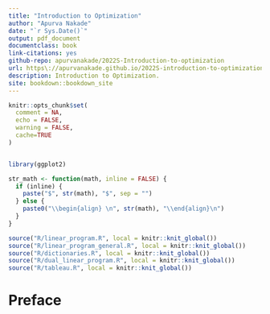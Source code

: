 ```yaml
---
title: "Introduction to Optimization"
author: "Apurva Nakade"
date: "`r Sys.Date()`"
output: pdf_document
documentclass: book
link-citations: yes
github-repo: apurvanakade/2022S-Introduction-to-optimization
url: https\://apurvanakade.github.io/2022S-introduction-to-optimization/
description: Introduction to Optimization.
site: bookdown::bookdown_site
---
```



```r

knitr::opts_chunk$set(
  comment = NA, 
  echo = FALSE, 
  warning = FALSE, 
  cache=TRUE
)


library(ggplot2)

str_math <- function(math, inline = FALSE) {
  if (inline) {
    paste("$", str(math), "$", sep = "")
  } else {
    paste0("\\begin{align} \n", str(math), "\\end{align}\n")
  }
}

source("R/linear_program.R", local = knitr::knit_global())
source("R/linear_program_general.R", local = knitr::knit_global())
source("R/dictionaries.R", local = knitr::knit_global())
source("R/dual_linear_program.R", local = knitr::knit_global())
source("R/tableau.R", local = knitr::knit_global())

```

#  Preface {-}
